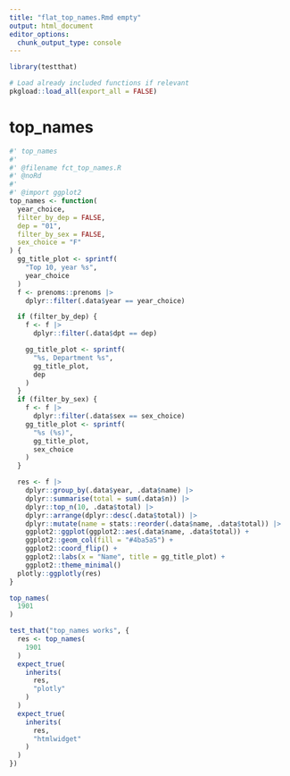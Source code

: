 ```yaml
---
title: "flat_top_names.Rmd empty"
output: html_document
editor_options:
  chunk_output_type: console
---
```


```r
library(testthat)
```

```r
# Load already included functions if relevant
pkgload::load_all(export_all = FALSE)
```

# top_names

```r
#' top_names
#'
#' @filename fct_top_names.R
#' @noRd
#'
#' @import ggplot2
top_names <- function(
  year_choice,
  filter_by_dep = FALSE,
  dep = "01",
  filter_by_sex = FALSE,
  sex_choice = "F"
) {
  gg_title_plot <- sprintf(
    "Top 10, year %s",
    year_choice
  )
  f <- prenoms::prenoms |>
    dplyr::filter(.data$year == year_choice)

  if (filter_by_dep) {
    f <- f |>
      dplyr::filter(.data$dpt == dep)

    gg_title_plot <- sprintf(
      "%s, Department %s",
      gg_title_plot,
      dep
    )
  }
  if (filter_by_sex) {
    f <- f |>
      dplyr::filter(.data$sex == sex_choice)
    gg_title_plot <- sprintf(
      "%s (%s)",
      gg_title_plot,
      sex_choice
    )
  }

  res <- f |>
    dplyr::group_by(.data$year, .data$name) |>
    dplyr::summarise(total = sum(.data$n)) |>
    dplyr::top_n(10, .data$total) |>
    dplyr::arrange(dplyr::desc(.data$total)) |>
    dplyr::mutate(name = stats::reorder(.data$name, .data$total)) |>
    ggplot2::ggplot(ggplot2::aes(.data$name, .data$total)) +
    ggplot2::geom_col(fill = "#4ba5a5") +
    ggplot2::coord_flip() +
    ggplot2::labs(x = "Name", title = gg_title_plot) +
    ggplot2::theme_minimal()
  plotly::ggplotly(res)
}
```

```r
top_names(
  1901
)
```

```r
test_that("top_names works", {
  res <- top_names(
    1901
  )
  expect_true(
    inherits(
      res,
      "plotly"
    )
  )
  expect_true(
    inherits(
      res,
      "htmlwidget"
    )
  )
})
```



